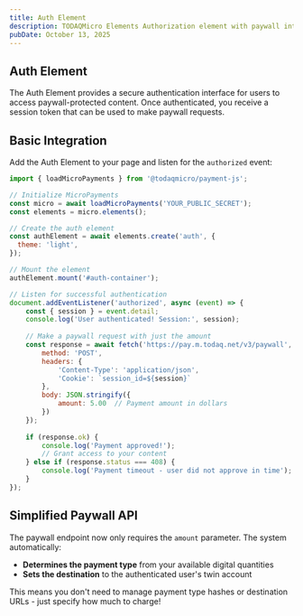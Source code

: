 ```yaml
---
title: Auth Element
description: TODAQMicro Elements Authorization element with paywall integration
pubDate: October 13, 2025
---
```


## Auth Element

The Auth Element provides a secure authentication interface for users to access paywall-protected content. Once authenticated, you receive a session token that can be used to make paywall requests.

<Element type="auth" theme="light" hash="adedc7a6-3a65-453a-a1a2-0f83a3e8da1a" client:load />
<script>{`
    (() => {
        document.addEventListener("authorized", async (event) => {
            const { session: { session } } = event.detail;
            
            console.log('User authenticated! Session:', session);

            // Now you can make paywall requests with the session
            // Only the amount is required - the system automatically determines
            // the payment type and destination from your account
            try {
                const response = await fetch('https://pay.stage.m.todaq.net/v3/paywall', {
                    method: 'POST',
                    headers: {
                        'Content-Type': 'application/json',
                        'X-Session-ID': session,
                    },
                    credentials: "include",
                    body: JSON.stringify({
                        amount: 0.01  // Amount in dollars
                    }),
                });

                if (response.ok) {
                    const data = await response.json();
                    console.log('Payment approved!', data);
                    
                    // Grant access to protected content
                    showProtectedContent();
                } else if (response.status === 408) {
                    console.log('Payment approval timeout');
                    showTimeoutMessage();
                } else {
                    console.error('Payment failed:', response.status);
                    showErrorMessage();
                }
            } catch (error) {
                console.error('ERROR making paywall request:', error);
            }
        });

        function showProtectedContent() {
            // Your code to display the protected content
            document.getElementById('protected-content').style.display = 'block';
        }

        function showTimeoutMessage() {
            alert('Payment approval timed out. Please try again.');
        }

        function showErrorMessage() {
            alert('Payment failed. Please try again.');
        }
    })();
`}</script>

## Basic Integration

Add the Auth Element to your page and listen for the `authorized` event:

```javascript
import { loadMicroPayments } from '@todaqmicro/payment-js';

// Initialize MicroPayments
const micro = await loadMicroPayments('YOUR_PUBLIC_SECRET');
const elements = micro.elements();

// Create the auth element
const authElement = await elements.create('auth', {
  theme: 'light',
});

// Mount the element
authElement.mount('#auth-container');

// Listen for successful authentication
document.addEventListener('authorized', async (event) => {
    const { session } = event.detail;
    console.log('User authenticated! Session:', session);
    
    // Make a paywall request with just the amount
    const response = await fetch('https://pay.m.todaq.net/v3/paywall', {
        method: 'POST',
        headers: {
            'Content-Type': 'application/json',
            'Cookie': `session_id=${session}`
        },
        body: JSON.stringify({
            amount: 5.00  // Payment amount in dollars
        })
    });
    
    if (response.ok) {
        console.log('Payment approved!');
        // Grant access to your content
    } else if (response.status === 408) {
        console.log('Payment timeout - user did not approve in time');
    }
});
```

## Simplified Paywall API

The paywall endpoint now only requires the `amount` parameter. The system automatically:
- **Determines the payment type** from your available digital quantities
- **Sets the destination** to the authenticated user's twin account

This means you don't need to manage payment type hashes or destination URLs - just specify how much to charge!

